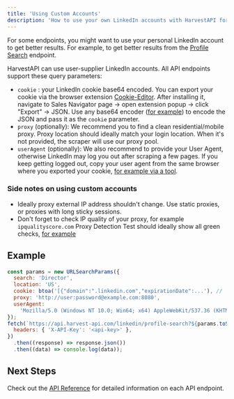 ```yaml
---
title: 'Using Custom Accounts'
description: 'How to use your own LinkedIn accounts with HarvestAPI for scraping LinkedIn data'
---
```


For some endpoints, you might want to use your personal LinkedIn account to get better results.
For example, to get better results from the [Profile Search](/linkedin-api-reference/profile/search) endpoint.

HarvestAPI can use user-supplier LinkedIn accounts. All API endpoints support these query parameters:

- `cookie` : your LinkedIn cookie base64 encoded. You can export your cookie via the browser extension [Cookie-Editor](https://chromewebstore.google.com/detail/cookie-editor/hlkenndednhfkekhgcdicdfddnkalmdm/).
  After installing it, navigate to Sales Navigator page -> open extension popup -> click "Export" -> JSON.
  Use any base64 encoder ([for example](https://www.base64encode.org/)) to encode the JSON and pass it as the `cookie` parameter.
- `proxy` (optionally): We recommend you to find a clean residential/mobile proxy.
  Proxy location should ideally match your login location. When it's not provided, the scraper will use our proxy pool.
- `userAgent` (optionally): We also recommend to provide your User Agent, otherwise LinkedIn may log you out
  after scraping a few pages. If you keep getting logged out, copy your user agent from the same browser where
  you exported your cookie, [for example via a tool](https://www.whatismybrowser.com/detect/what-is-my-user-agent/).

### Side notes on using custom accounts

- Ideally proxy external IP address shouldn't change. Use static proxies, or proxies with long sticky sessions.
- Don't forget to check IP quality of your proxy, for example `ipqualityscore.com` Proxy Detection Test
  should ideally show all green checks, [for example](https://www.ipqualityscore.com/free-ip-lookup-proxy-vpn-test/lookup/172.56.84.82)

## Example

```js
const params = new URLSearchParams({
  search: 'Director',
  location: 'US',
  cookie: btoa('[{"domain":".linkedin.com","expirationDate":...'), // `btoa` helper to base64 encode the cookie
  proxy: 'http://user:password@example.com:8080',
  userAgent:
    'Mozilla/5.0 (Windows NT 10.0; Win64; x64) AppleWebKit/537.36 (KHTML, like Gecko) Chrome/136.0.0.0 Safari/537.36',
});
fetch(`https://api.harvest-api.com/linkedin/profile-search?${params.toString()}`, {
  headers: { 'X-API-Key': '<api-key>' },
})
  .then((response) => response.json())
  .then((data) => console.log(data));
```

## Next Steps

Check out the [API Reference](/linkedin-api-reference/) for detailed information on each API endpoint.

